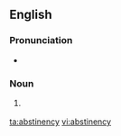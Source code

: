 ==English==

===Pronunciation===
* {{a|US}} {{IPA|/æb.stə.nn̩.si/}}

===Noun===
{{en-noun|-}}

# {{rare}} {{alternate form of |abstinence}}

[[ta:abstinency]]
[[vi:abstinency]]